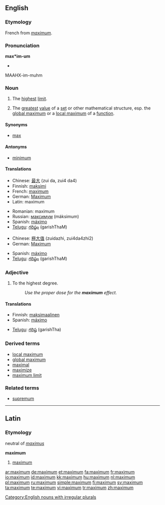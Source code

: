 {{wikipedia}}
{{also|Maximum}}
==English==

===Etymology===
French from {{etyl|la}} ''[[#Latin|maximum]]''.

===Pronunciation===
'''max*im-um'''
* {{audio|en-uk-maximum.ogg|Audio (UK)}}
MAAHX-im-muhm

===Noun===
{{en-noun|maxima|pl2=maximums}}

# The [[high|highest]] [[limit]].
# {{mathematics}} The [[great]]est [[value]] of a [[set]] or other mathematical structure, esp. the [[global maximum]] or a [[local maximum]] of a [[function]].

====Synonyms====
* [[max]]

====Antonyms====
* [[minimum]]

====Translations====
{{trans-top|highest limit}}
* Chinese: [[最]][[大]] (zui da, zui4 da4)
* Finnish: [[maksimi]]
* French: [[maximum'French|maximum]]
* German: [[Maximum]] {{n}}
* Latin: maximum
{{trans-mid}}
* Romanian: maximum
* Russian: [[максимум]] (máksimum) {{m}}
* Spanish: [[máximo]]
* [[Telugu]]: [[గరిష్ఠం]] (garishThaM)
{{trans-bottom}}

{{trans-top|greatest value}}
* Chinese: [[極]][[大]][[值]] (zuidazhi, zui4da4zhi2)
* German: [[Maximum]] {{n}}
{{trans-mid}}
* Spanish: [[máximo]]
* [[Telugu]]: [[గరిష్ఠం]] (garishThaM)
{{trans-bottom}}

===Adjective===
{{en-adj|-}}

# To the highest degree.
#: ''Use the proper dose for the '''maximum''' effect.''

====Translations====
{{trans-top|highest degree}}
* Finnish: [[maksimaalinen]]
* Spanish: [[máximo]]
{{trans-mid}}
* [[Telugu]]: [[గరిష్ఠ]] (garishTha)
{{trans-bottom}}

===Derived terms===
* [[local maximum]]
* [[global maximum]]
* [[maximal]]
* [[maximize]]
* [[maximum limit]]

===Related terms===
* [[supremum]]

[[Category:English nouns with irregular plurals]]

----

==Latin==

===Etymology===
neutral of ''[[maximus]]''

'''maximum'''
# [[#Noun|maximum]]

[[ar:maximum]]
[[de:maximum]]
[[et:maximum]]
[[fa:maximum]]
[[fr:maximum]]
[[io:maximum]]
[[id:maximum]]
[[kk:maximum]]
[[hu:maximum]]
[[nl:maximum]]
[[pl:maximum]]
[[ru:maximum]]
[[simple:maximum]]
[[fi:maximum]]
[[sv:maximum]]
[[ta:maximum]]
[[te:maximum]]
[[vi:maximum]]
[[tr:maximum]]
[[zh:maximum]]